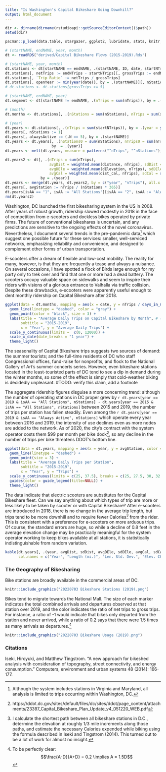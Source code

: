 ```yaml
---
title: "Is Washington's Capital Bikeshare Going Downhill?"
output: html_document
---
```

  
```r
dir <- dirname(dirname(rstudioapi::getSourceEditorContext()$path))
setwd(dir)

pacman::p_load(data.table, stargazer, ggplot2, lubridate, stats, knitr, kableExtra, Hmisc)

# (startNAME, endNAME, year, month)
dt <- readRDS("derived/Capital Bikeshare Flows (2015-2019).Rds")

# (startNAME, year, month)
dt.stations <- dt[startNAME == endNAME, .(startNAME, ID, date, startNTrips, endNTrips)]
dt.stations[, netTrips := endNTrips - startNTrips][, grossTrips := endNTrips + startNTrips]
dt.stations[, `Trip Ratio` := netTrips / grossTrips]
dt.stations[, openYear := min(year(date)), by = .(startNAME)][, nStations := 1]
# dt.stations <- dt.stations[grossTrips >= 5]

# (startNAME, endNAME, year)
dt.segment <- dt[startNAME != endNAME, .(nTrips = sum(nTrips)), by = .(startNAME, endNAME, year, distance, dist_cal, dElevation)]

# (month)
dt.months <- dt.stations[, .(nStations = sum(nStations), nTrips = sum(startNTrips)), by = .(date)]

# (year)
dt.years <- dt.stations[, .(nTrips = sum(startNTrips)), by = .(year = year(date), startNAME)]
dt.years[, nStations := 1]
dt.years[, alwaysActive := (.N == 5), by = .(startNAME)]
dt.years <- dt.years[, .(nStations0 = sum(nStations), nTrips0 = sum(nTrips), nTrips1 = sum(nTrips * alwaysActive), nStations1 = sum(nStations * alwaysActive)), 
                     by  = .(year)]
dt.years <- melt(dt.years, measure = patterns("^nTrips", "^nStations"), value.name = c("nTrips", "nStations"), variable.name = "isAA")

dt.years2 <- dt[, .(nTrips = sum(nTrips), 
                    avgDist = weighted.mean(distance, nTrips), sdDist = sqrt(wtd.var(distance, nTrips)),
                    avgDEle = weighted.mean(dElevation, nTrips), sdDEle = sqrt(wtd.var(dElevation, nTrips)),
                    avgCal = weighted.mean(dist_cal, nTrips), sdCal = sqrt(wtd.var(dist_cal, nTrips))),
                by = .(year)]
dt.years <- merge(dt.years, dt.years2, by = c("year", "nTrips"), all.x = TRUE)
dt.years[, avgStation := nTrips / (nStations * 365)]
dt.years[isAA == "1", isAA := "All Stations"][isAA == "2", isAA := "Always Active"]
rm(dt.years2)

```
  
Washington, DC launched the first bikesharing system in the US in 2008. After years of robust growth, ridership slowed modestly in 2018 in the face of competition from e-scooters and dockless bikes operated by private firms. The future of conventional bikeshares is uncertain, and any predictions are sensitive to the ongoing effects of the novel coronavirus. Nevertheless, I document several trends in the pre-pandemic data[^1] which suggest one possible future for these services: smaller, well-serviced networks, emphasizing reliability and convenience, and designed to complement other forms of urban transportation.

E-scooters offer a dream of flexible and low-cost mobility. The reality for many, however, is that they are frequently a tease and always a nuisance. On several occasions, I have spotted a flock of Birds large enough for my party only to trek over and find that one or more had a dead battery. The scooters occupy valuable space on sidewalks and seem to inspire their riders with visions of a glorious entrance to Valhalla via traffic collision. Despite these drawbacks, e-scooters were apparently useful enough to dent monthly ridership on Capital Bikeshare after 2018.

```r
ggplot(data = dt.months, mapping = aes(x = date, y = nTrips / days_in_month(date))) +
  geom_line(linetype = "dashed", color = "gray") +
  geom_point(color = "black", size = 3) +
  labs(title = "Average Daily Trips on Capital Bikeshare by Month", # (by month)
       subtitle = "2015-2019",
       x = "Year", y = "Average Daily Trips") +
  scale_y_continuous(limits =  c(0, 12000)) +
  scale_x_date(date_breaks = "1 year") +
  theme_light()
```

The seasonality of Capital Bikeshare trips suggests two sources of demand: the summer tourists; and the full-time residents of DC who staff Congressional offices, fund-raise for nonprofits, and flock to the National Gallery of Art's summer concerts series. However, even bikeshare stations located in the least-touristed parts of DC tend to see a dip in demand during the winter months, so some of the effect is simply that cold-weather biking is decidedly unpleasant. #TODO: verify this claim, add a footnote

The aggregate ridership figures disguise a more concerning trend: although the number of operating stations in DC proper grew by `r dt.years[year == 2019 & isAA == "All Stations", nStations] - dt.years[year == 2015 & isAA == "All Stations", nStations]` between 2015 and 2019, the number of trips per station has fallen steadily. Even among the `r dt.years[year == 2019 & isAA == "Always Active", nStations]` which operate every year between 2016 and 2019, the intensity of use declines even as more nodes are added to the network. As of 2020, the city's contract with the system operator costs them $99 per month per bike dock[^3], so any decline in the number of trips per bike threatens DDOT's bottom line.

```r
ggplot(data = dt.years, mapping = aes(x = year, y = avgStation, color = isAA)) +
  geom_line(linetype = "dashed") +
  geom_point(size = 3) +
  labs(title = "Average Daily Trips per Station",
       subtitle = "2015-2019",
       x = "Year", y = "Trips") +
  scale_y_continuous(limits = c(25, 37.5), breaks = c(25, 27.5, 30, 32.5, 35, 37.5)) +
  guides(color = guide_legend(title=NULL)) +
  theme_light()
```

The data indicate that electric scooters are substitutes for the Capital Bikeshare fleet. Can we say anything about which types of trip are more or less likely to be taken by scooter or with Capital Bikeshare? After e-scooters are introduced in 2018, there is no change in the average trip length, but trips tend to be more downhill and to require fewer Calories[^4] from the rider. This is consistent with a preference for e-scooters on more arduous trips. Of course, the standard errors are huge, so while a decline of 0.8 feet in the average elevation change may be practically meaningful for the system operator working to keep bikes available at all stations, it is statistically indistinguishable from random variation. 

```r
kable(dt.years[, .(year, avgDist, sdDist, avgDEle, sdDEle, avgCal, sdCal)], digits = 2, caption = "Average Trip Statistics",
      col.names = c("Year", "Length (mi.)", "Len. Std. Dev.", "Elev. Change (ft.)", "Elev. Std. Dev.", "Calories", "Cal Std. Dev.")) %>% kable_classic()
```




### The Geography of Bikesharing

Bike stations are broadly available in the commercial areas of DC.

```r
knitr::include_graphics("20220703 Bikeshare Stations (2019).png")
```

Bikes tend to migrate towards the National Mall. The size of each marker indicates the total combined arrivals and departures observed at that station over 2019, and the color indicates the ratio of net trips to gross trips. For instance, a ratio of -1 would indicate that bikes only departed from the station and never arrived, while a ratio of 0.2 says that there were 1.5 times as many arrivals as departures.[^5] 

```r
knitr::include_graphics("20220703 Bikeshare Usage (2019).png")
```

### Citations

Iseki, Hiroyuki, and Matthew Tingstrom. "A new approach for bikeshed analysis with consideration of topography, street connectivity, and energy consumption." Computers, environment and urban systems 48 (2014): 166-177.

[^1]: Although the system includes stations in Virginia and Maryland, all analysis is limited to trips occurring within Washington, DC.

[^3]: https://ddot.dc.gov/sites/default/files/dc/sites/ddot/page_content/attachments/23397_Capital_Bikeshare_Plan_Update_v4_051220_WEB.pdf

[^4]: I calculate the shortest path between all bikeshare stations in D.C., determine the elevation at roughly 1/3 mile increments along those paths, and estimate the necessary Calories expended while biking using the formula described in Iseki and Tingstrom (2014). This turned out to be a lot of work for almost no insight.

[^5]: To be perfectly clear: $$\frac{A-D}{A+D} = 0.2 \implies A = 1.5D$$
